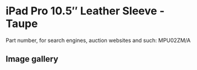 
# iPad Pro 10.5″ Leather Sleeve - Taupe

Part number, for search engines, auction websites and such: MPU02ZM/A

## Image gallery

<div style={{ width: "768px" }}>
  <GalleryComponent
    images={[
      {
        original: "/everysource/MPU02.png",
        thumbnail: "/everypreview/MPU02.png",
      },
      {
        original: "/everysource/MPU02_AV2.png",
        thumbnail: "/everypreview/MPU02_AV2.png",
      },
      {
        original: "/everysource/MPU02_AV3.png",
        thumbnail: "/everypreview/MPU02_AV3.png",
      }
    ]}
  />
</div>